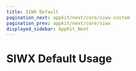 ---
title: SIWX Default
pagination_next: appkit/next/core/siwx-custom
pagination_prev: appkit/next/core/siwx
displayed_sidebar: AppKit_Next
---


# SIWX Default Usage

<SiwxDefault />